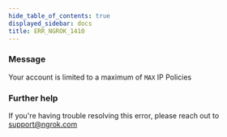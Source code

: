 ```yaml
---
hide_table_of_contents: true
displayed_sidebar: docs
title: ERR_NGROK_1410
---
```


### Message

Your account is limited to a maximum of `MAX` IP Policies

<ErrorDetails />

### Further help

If you're having trouble resolving this error, please reach out to [support@ngrok.com](mailto:support@ngrok.com?subject=Help%20with%20ERR_NGROK_1410)
